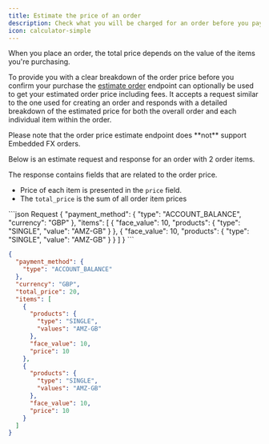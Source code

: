 ```yaml
---
title: Estimate the price of an order
description: Check what you will be charged for an order before you pay
icon: calculator-simple
---
```


When you place an order, the total price depends on the value of the items you're purchasing.

To provide you with a clear breakdown of the order price before you confirm your purchase the [estimate order](/reference/2024-02-05/endpoint/orders/estimate) endpoint can optionally be used to get your estimated order price including fees. It accepts a request similar to the one used for creating an order and responds with a detailed breakdown of the estimated price for both the overall order and each individual item within the order.

<Note>
  Please note that the order price estimate endpoint does **not** support
  Embedded FX orders.
</Note>

Below is an estimate request and response for an order with 2 order items.

The response contains fields that are related to the order price.

- Price of each item is presented in the `price` field.
- The `total_price` is the sum of all order item prices

<CodeGroup>
```json Request
{
  "payment_method": {
    "type": "ACCOUNT_BALANCE",
    "currency": "GBP"
  },
  "items": [
    {
      "face_value": 10,
      "products": {
        "type": "SINGLE",
        "value": "AMZ-GB"
      }
    },
    {
      "face_value": 10,
      "products": {
        "type": "SINGLE",
        "value": "AMZ-GB"
      }
    }
  ]
}
```

```json Response {6,13-14,21-22}
{
  "payment_method": {
    "type": "ACCOUNT_BALANCE"
  },
  "currency": "GBP",
  "total_price": 20,
  "items": [
    {
      "products": {
        "type": "SINGLE",
        "values": "AMZ-GB"
      },
      "face_value": 10,
      "price": 10
    },
    {
      "products": {
        "type": "SINGLE",
        "values": "AMZ-GB"
      },
      "face_value": 10,
      "price": 10
    }
  ]
}
```

</CodeGroup>
